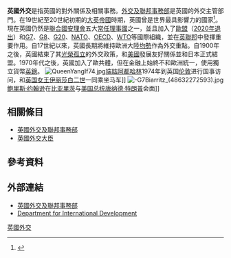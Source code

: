 {{expand language|1=en|page=|time=2020-04-05T01:56:17+00:00}}
{{英國政治}}
'''英國外交'''是指英國的對外關係及相關事務。[[外交及聯邦事務部|外交及聯邦事務部]]是英國的外交主管部門。在19世紀至20世紀初期的[[大英帝國|大英帝國]]時期，英國曾是世界最具影響力的國家<ref>{{cite book|last=Ferguson|first=Niall|year=2004|title=Empire, The rise and demise of the British world order and the lessons for global power|url=https://archive.org/details/empire00nial|publisher=Basic Books|isbn=0465023282}}</ref>。現在英國仍然是[[聯合國安理會|聯合國安理會]]五大[[常任理事國|常任理事國]]之一，並且加入了[[歐盟|歐盟]]（[[英国脱欧|2020年退出]]）和[[G7|G7]]、[[G8|G8]]、[[G20|G20]]、[[NATO|NATO]]、[[OECD|OECD]]、[[WTO|WTO]]等國際組織，並在[[英聯邦|英聯邦]]中發揮重要作用。自17世紀以來，英國長期將維持歐洲大陸[[均勢|均勢]]作為外交重點。自1900年之後，英國結束了其[[光榮孤立|光榮孤立]]的外交政策，和[[美國|美國]]發展友好關係並和日本正式結盟。1970年代之後，英國加入了歐共體，但在金融上始終不和歐洲統一，使用獨立貨幣[[英鎊|英鎊]]。
[[Image:QueenYangIf74.jpg|right]][[端姑阿都哈林|端姑阿都哈林]]1974年到英国[[伦敦|伦敦]]进行国事访问，和[[英国君主|英国女王]][[伊丽莎白二世|伊丽莎白二世]]一同乘坐马车]]
[[File:-G7Biarritz_(48632272593).jpg|thumb]][[鲍里斯·约翰逊|鲍里斯·约翰逊]]在[[比亚里茨|比亚里茨]]与[[美国总统|美国总统]][[唐納·川普|唐纳德·特朗普]]会面]]

==相關條目==
{{portal box|英國|國際關係}}
*[[英國外交及聯邦事務部|英國外交及聯邦事務部]]
*[[英國外交大臣|英國外交大臣]]

== 參考資料 ==
{{reflist}}

== 外部連結 ==
* [http://www.fco.gov.uk/ 英國外交及聯邦事務部] {{Wayback|url=http://www.fco.gov.uk/ |date=20101202144245 }} {{en icon}}
* [http://www.dfid.gov.uk/ Department for International Development] {{Wayback|url=http://www.dfid.gov.uk/ |date=20060522092057 }} {{en icon}}

{{英國外交}}
{{歐洲題目|外交}}
[[Category:英國外交|]]